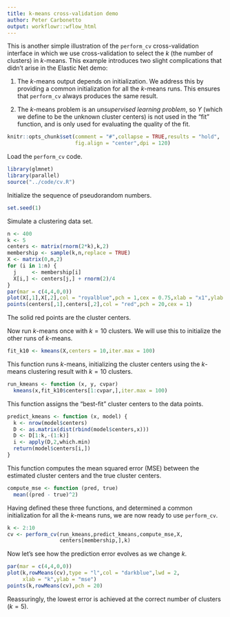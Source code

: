 ```yaml
---
title: k-means cross-validation demo
author: Peter Carbonetto
output: workflowr::wflow_html
---
```


This is another simple illustration of the `perform_cv`
cross-validation interface in which we use cross-validation to select
the $k$ (the number of clusters) in $k$-means. This example introduces
two slight complications that didn't arise in the Elastic Net demo:

1. The $k$-means output depends on initialization. We address this by
   providing a common initialization for all the $k$-means runs. This
   ensures that `perform_cv` always produces the same result.

2. The $k$-means problem is an *unsupervised learning problem*, so $Y$
   (which we define to be the unknown cluster centers) is not used in
   the "fit" function, and is only used for evaluating the quality of
   the fit.

```r
knitr::opts_chunk$set(comment = "#",collapse = TRUE,results = "hold",
                      fig.align = "center",dpi = 120)
```

Load the `perform_cv` code.

```r
library(glmnet)
library(parallel)
source("../code/cv.R")
```

Initialize the sequence of pseudorandom numbers.

```r
set.seed(1)
```

Simulate a clustering data set.

```r
n <- 400
k <- 5
centers <- matrix(rnorm(2*k),k,2)
membership <- sample(k,n,replace = TRUE)
X <- matrix(0,n,2)
for (i in 1:n) {
  j     <- membership[i]
  X[i,] <- centers[j,] + rnorm(2)/4
}
par(mar = c(4,4,0,0))
plot(X[,1],X[,2],col = "royalblue",pch = 1,cex = 0.75,xlab = "x1",ylab = "x2")
points(centers[,1],centers[,2],col = "red",pch = 20,cex = 1)
```

The solid red points are the cluster centers.

Now run *k*-means once with $k = 10$ clusters. We will use this to
initialize the other runs of *k*-means.

```r
fit_k10 <- kmeans(X,centers = 10,iter.max = 100)
```

This function runs *k*-means, initializing the cluster centers using
the *k*-means clustering result with $k = 10$ clusters.

```r
run_kmeans <- function (x, y, cvpar)
  kmeans(x,fit_k10$centers[1:cvpar,],iter.max = 100)
```
  
This function assigns the "best-fit" cluster centers to the data
points.

```r
predict_kmeans <- function (x, model) {
  k <- nrow(model$centers)
  D <- as.matrix(dist(rbind(model$centers,x)))
  D <- D[1:k,-(1:k)]
  i <- apply(D,2,which.min)
  return(model$centers[i,])
}
```

This function computes the mean squared error (MSE) between the
estimated cluster centers and the true cluster centers.

```r
compute_mse <- function (pred, true)
  mean((pred - true)^2)
```

Having defined these three functions, and determined a common
initialization for all the *k*-means runs, we are now ready to use
`perform_cv`.

```r
k <- 2:10
cv <- perform_cv(run_kmeans,predict_kmeans,compute_mse,X,
                 centers[membership,],k)
```

Now let's see how the prediction error evolves as we change $k$.

```r
par(mar = c(4,4,0,0))
plot(k,rowMeans(cv),type = "l",col = "darkblue",lwd = 2,
     xlab = "k",ylab = "mse")
points(k,rowMeans(cv),pch = 20)
```

Reassuringly, the lowest error is achieved at the correct number of
clusters ($k = 5$).
